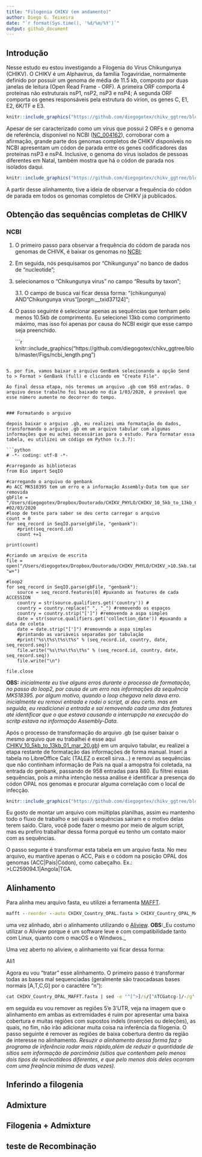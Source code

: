 ---
title: "Filogenia CHIKV (em andamento)"
author: Diego G. Teixeira
date: "`r format(Sys.time(), '%d/%m/%Y')`"
output: github_document
---

## Introdução

Nesse estudo eu estou investigando a Filogenia do Vírus Chikungunya (CHIKV). O CHIKV é um Alphavirus, da família Togaviridae, normalmente definido por possuir um genoma de média de 11.5 kb, composto por duas janelas de leitura (Open Read Frame - ORF). A primeira ORF comporta 4 proteínas não estruturais nsP1, nsP2, nsP3 e nsP4; A segunda ORF comporta os genes responsáveis pela estrutura do virion, os genes C, E1, E2, 6K/TF e E3.

```{r, out.width='90%', fig.align='center', fig.cap="Estrutura genômica do CHIKV",message=FALSE, warning=FALSE, echo=F}

knitr::include_graphics("https://github.com/diegogotex/chikv_ggtree/blob/master/Figs/Fig_genoma.png")

```

Apesar de ser caracterizado como um vírus que possui 2 ORFs e o genoma de referência, disponível no NCBI ([NC_004162](https://www.ncbi.nlm.nih.gov/nuccore/NC_004162.2)), corroborar com a afirmação, grande parte dos genomas completos de CHIKV disponíveis no NCBI apresentam um códon de parada entre os genes codificadores das proteínas nsP3 e nsP4. Inclusive, o genoma do vírus isolados de pessoas diferentes em Natal, também mostra que há o códon de parada nos isolados daqui.

```{r, out.width='90%', fig.align='center', fig.cap="Códon de parada (destacado pela linha horizontal vermelha) em 3 isolados do Brasil",message=FALSE, warning=FALSE, echo=F}

knitr::include_graphics("https://github.com/diegogotex/chikv_ggtree/blob/master/Figs/opal_genome.png")

```

A partir desse alinhamento, tive a ideia de observar a frequência do códon de parada em todos os genomas completos de CHIKV já publicados. 

## Obtenção das sequências completas de CHIKV

### NCBI

1. O primeiro passo para observar a frequência do códom de parada nos genomas de CHIVK, é baixar os genomas no [NCBI](https://www.ncbi.nlm.nih.gov/); 
2. Em seguida, nós pesquisamos por "Chikungunya" no banco de dados de "nucleotide";
3. selecionamos o "Chikungunya virus" no campo "Results by taxon"; 

    3.1. O campo de busca vai ficar dessa forma: "(chikungunya) AND "Chikungunya virus"[porgn:__txid37124]";
4. O passo seguinte é selecionar apenas as sequências que tenham pelo menos 10.5kb de comprimento. Eu selecionei 13kb como comprimento máximo, mas isso foi apenas por causa do NCBI exigir que esse campo seja preenchido. 

    ```{r, out.width='90%', fig.align='center', fig.cap= "",message=FALSE, warning=FALSE, echo=F}

knitr::include_graphics("https://github.com/diegogotex/chikv_ggtree/blob/master/Figs/ncbi_length.png")

```

5. por fim, vamos baixar o arquivo GenBank selecionando a opção Send to > Format > GenBank (full) e clicando em "Create File".

Ao final dessa etapa, nós teremos um arquivo .gb com 958 entradas. O arquivo desse trabalho foi baixado no dia 1/03/2020, é provável que esse número aumente no decorrer do tempo. 


### Formatando o arguivo

depois baixar o arguivo .gb, eu realizei uma formatação do dados, transformando o arguivo .gb em um arquivo tabular com algumas informações que eu achei necessárias para o estudo. Para formatar essa tabela, eu utilizei um código em Python (v.3.7):

```python
# -*- coding: utf-8 -*-

#carregando as bibliotecas
from Bio import SeqIO

#carregando o arquivo do genbank
#o ACC MK518395 tem um erro e a informação Assembly-Data tem que ser removida 
gbFile = "/Users/diegogotex/Dropbox/Doutorado/CHIKV_PHYLO/CHIKV_10_5kb_to_13kb_01_mar_20.gb"
#02/03/2020
#loop de teste para saber se deu certo carregar o arquivo
count = 0
for seq_record in SeqIO.parse(gbFile, "genbank"):
    #print(seq_record.id)
    count +=1
    
print(count)

#criando um arquivo de escrita
file = open("/Users/diegogotex/Dropbox/Doutorado/CHIKV_PHYLO/CHIKV_>10.5kb.tab", "w+")

#loop2 
for seq_record in SeqIO.parse(gbFile, "genbank"): 
    source = seq_record.features[0] #puxando as features de cada ACCESSION
    country = str(source.qualifiers.get('country')) #
    country = country.replace(" ", "_") #removendo os espaços
    country = country.strip("[']") #removendo a aspa simples
    date = str(source.qualifiers.get('collection_date')) #puxando a data de coleta
    date = date.strip("[']") #removendo a aspa simples
    #printando as variáveis separadas por tabulação
    #print("%s\t%s\t%s\t%s" % (seq_record.id, country, date, seq_record.seq))
    file.write("%s\t%s\t%s\t%s" % (seq_record.id, country, date, seq_record.seq))
    file.write("\n")
    
file.close

```
**OBS:** _inicialmente eu tive alguns erros durante o processo de formatação, no passo do loop2, por causa de um erro nas informações da sequência MK518395. por algum motivo, quando o loop chegava nela dava erro. inicialmente eu removi entrada e rodei o script, aí deu certo. mas em seguida, eu readicionei a entrada e saí removendo cada uma das features até identificar que o que estava causando a interrupção na execução do scritp estava na informação Assembly-Data._

Após o processo de transformação do arquivo .gb (se quiser baixar o mesmo arquivo que eu trabalhei é esse aqui [CHIKV_10_5kb_to_13kb_01_mar_20.gb](https://github.com/diegogotex/chikv_ggtree/blob/master/files/CHIKV_10_5kb_to_13kb_01_mar_20.gb)) em um arquivo tabular, eu realizei a etapa restante de formatação das informações de forma manual. Inseri a tabela no LibreOffice Calc (TALEZ o excell sirva...) e removi as sequências que não continham informação de País na qual a amopstra foi coletada, na entrada do genbank, passando de 958 entradas para 880. Eu filtrei essas sequências, pois a minha intenção nessa análise é identificar a presença do códon OPAL nos genomas e procurar alguma correlação com o local de infecção.

```{r, out.width='90%', fig.align='center', fig.cap= "",message=FALSE, warning=FALSE, echo=F}

knitr::include_graphics("https://github.com/diegogotex/chikv_ggtree/blob/master/Figs/tab_file.png")

```

Eu gosto de montar um arquivo com múltiplas planilhas, assim eu mantenho todo o fluxo de trabalho e sei quais sequências saíram e o motivo delas terem saído. Claro, você pode fazer o mesmo por meio de algum script, mas eu prefiro trabalhar dessa forma porquê eu tenho um contato maior com as sequências. 

O passo segunte é transformar esta tabela em um arquivo fasta. No meu arquivo, eu mantive apenas o ACC, País e o códom na posição OPAL dos genomas (ACC|País|Códon), como cabeçalho. Ex.: >LC259094.1|Angola|TGA. 


## Alinhamento

Para alinha  meu arquivo fasta, eu utilizei a ferramenta [MAFFT](https://mafft.cbrc.jp/alignment/software/). 

```bat
mafft --reorder --auto CHIKV_Country_OPAL.fasta > CHIKV_Country_OPAL_MAFFT.fasta
```

uma vez alinhado, abri o alinhamento utilizando o [Aliview](https://ormbunkar.se/aliview/).
**OBS:**_Eu costumo utilizar o Aliview porque é um software leve e com compatibilidade tanto com Linux, quanto com o macOS e o Windwos._

Uma vez aberto no aliview, o alinhamento vai ficar dessa forma:

Ali1

Agora eu vou "tratar" esse alinhamento. O primeiro passo é transformar todas as bases mal sequenciadas (geralmente são traocadasas bases normais [A,T,C,G] por o caractére "n"):

```bat
cat CHIKV_Country_OPAL_MAFFT.fasta | sed -e '^[^>]/s/[^ATCGatcg-]/-/g' > CHIKV_Country_OPAL_MAFFT_noN.fasta
```

em seguida eu vou remover as regiões 5'e 3'UTR, veja na imagem que o alinhamento em ambas as extremidades é ruim por apresentar uma baixa cobertura e muitas regiões com supostos indels (inserções ou deleções), as quais, no fim, não irão adicionar muita coisa na inferência da filogenia. O passo seguinte é remover as regiões de baixa cobertura dentro da região de interesse no alinhamento. _Resuzir o alinhamento dessa forma faz o programa de inferência rodar mais rápido,além de reduzir a quantidade de sítios sem informação de parcimônia (sítios que contenham pelo menos dois tipos de nucleotídeos diferentes, e que pelo menos dois deles ocorram com uma freqência mínima de duas vezes)._ 



## Inferindo a filogenia

## Admixture

## Filogenia + Admixture

## teste de Recombinação










